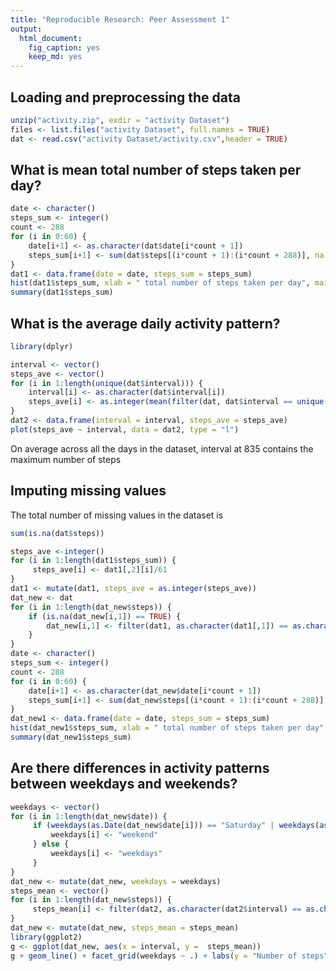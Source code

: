---
title: "Reproducible Research: Peer Assessment 1"
output: 
  html_document: 
    fig_caption: yes
    keep_md: yes
---


## Loading and preprocessing the data
```{r loaddataset}
unzip("activity.zip", exdir = "activity Dataset")
files <- list.files("activity Dataset", full.names = TRUE)
dat <- read.csv("activity Dataset/activity.csv",header = TRUE)
```

## What is mean total number of steps taken per day?
```{r Q1}
date <- character()
steps_sum <- integer()
count <- 288
for (i in 0:60) {
    date[i+1] <- as.character(dat$date[i*count + 1])
    steps_sum[i+1] <- sum(dat$steps[(i*count + 1):(i*count + 288)], na.rm = TRUE)
}
dat1 <- data.frame(date = date, steps_sum = steps_sum)
hist(dat1$steps_sum, xlab = " total number of steps taken per day", main = NA)
summary(dat1$steps_sum)
```

## What is the average daily activity pattern?
```{r loadrequiredlibrary, results='hide'}
library(dplyr)
```
```{r Q2}
interval <- vector()
steps_ave <- vector()
for (i in 1:length(unique(dat$interval))) {
    interval[i] <- as.character(dat$interval[i])
    steps_ave[i] <- as.integer(mean(filter(dat, dat$interval == unique(dat$interval)[i])[,1], na.rm = TRUE))
}
dat2 <- data.frame(interval = interval, steps_ave = steps_ave)
plot(steps_ave ~ interval, data = dat2, type = "l")
```

On average across all the days in the dataset, interval at 835 contains the maximum number of steps

## Imputing missing values
The total number of missing values in the dataset is
```{r totalNAindataset}
sum(is.na(dat$steps))
```
```{r buildnewdataset}
steps_ave <-integer()
for (i in 1:length(dat1$steps_sum)) {
     steps_ave[i] <- dat1[,2][i]/61
}
dat1 <- mutate(dat1, steps_ave = as.integer(steps_ave))
dat_new <- dat
for (i in 1:length(dat_new$steps)) {
    if (is.na(dat_new[i,1]) == TRUE) {
        dat_new[i,1] <- filter(dat1, as.character(dat1[,1]) == as.character(dat_new[i,2]))[,3]
    } 
}
date <- character()
steps_sum <- integer()
count <- 288
for (i in 0:60) {
    date[i+1] <- as.character(dat_new$date[i*count + 1])
    steps_sum[i+1] <- sum(dat_new$steps[(i*count + 1):(i*count + 288)], na.rm = TRUE)
}
dat_new1 <- data.frame(date = date, steps_sum = steps_sum)
hist(dat_new1$steps_sum, xlab = " total number of steps taken per day", main = NA)
summary(dat_new1$steps_sum)
```
## Are there differences in activity patterns between weekdays and weekends?
```{r Q4answer}
weekdays <- vector()
for (i in 1:length(dat_new$date)) {
     if (weekdays(as.Date(dat_new$date[i])) == "Saturday" | weekdays(as.Date(dat_new$date[i])) == "Sunday") {
         weekdays[i] <- "weekend"
     } else {
         weekdays[i] <- "weekdays"
     }
}
dat_new <- mutate(dat_new, weekdays = weekdays)
steps_mean <- vector()
for (i in 1:length(dat_new$steps)) {
     steps_mean[i] <- filter(dat2, as.character(dat2$interval) == as.character(dat_new[i,3]))[,2]
}
dat_new <- mutate(dat_new, steps_mean = steps_mean)
library(ggplot2)
g <- ggplot(dat_new, aes(x = interval, y =  steps_mean))
g + geom_line() + facet_grid(weekdays ~ .) + labs(y = "Number of steps")
```